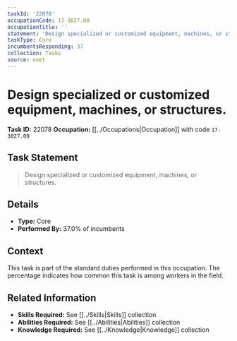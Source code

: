 ```yaml
---
taskId: '22078'
occupationCode: 17-3027.00
occupationTitle: ''
statement: 'Design specialized or customized equipment, machines, or structures.'
taskType: Core
incumbentsResponding: 37
collection: Tasks
source: onet
---
```

# Design specialized or customized equipment, machines, or structures.

**Task ID:** 22078
**Occupation:** [[../Occupations|Occupation]] with code `17-3027.00`

## Task Statement

> Design specialized or customized equipment, machines, or structures.

## Details

- **Type:** Core
- **Performed By:** 37.0% of incumbents

## Context

This task is part of the standard duties performed in this occupation. The percentage indicates how common this task is among workers in the field.

## Related Information

- **Skills Required:** See [[../Skills|Skills]] collection
- **Abilities Required:** See [[../Abilities|Abilities]] collection
- **Knowledge Required:** See [[../Knowledge|Knowledge]] collection
